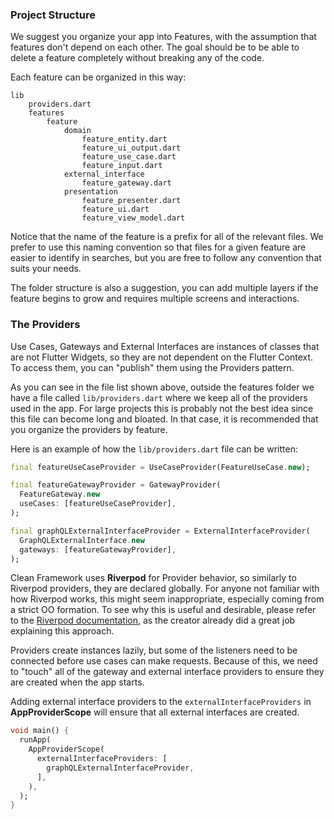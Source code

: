 ### Project Structure

We suggest you organize your app into Features, with the assumption that features don't depend on each other.
The goal should be to be able to delete a feature completely without breaking any of the code.

Each feature can be organized in this way:

```
lib
    providers.dart
    features
        feature
            domain
                feature_entity.dart
                feature_ui_output.dart
                feature_use_case.dart
                feature_input.dart
            external_interface
                feature_gateway.dart
            presentation
                feature_presenter.dart
                feature_ui.dart
                feature_view_model.dart
```

Notice that the name of the feature is a prefix for all of the relevant files.
We prefer to use this naming convention so that files for a given feature are easier to identify in searches,
but you are free to follow any convention that suits your needs.

The folder structure is also a suggestion,
you can add multiple layers if the feature begins to grow and requires multiple screens and interactions.

### The Providers

Use Cases, Gateways and External Interfaces are instances of classes that are not Flutter Widgets,
so they are not dependent on the Flutter Context.
To access them, you can "publish" them using the Providers pattern.

As you can see in the file list shown above,
outside the features folder we have a file called `lib/providers.dart` where we keep all of the providers used in the app.
For large projects this is probably not the best idea since this file can become long and bloated.
In that case, it is recommended that you organize the providers by feature.

Here is an example of how the `lib/providers.dart` file can be written:

```dart
final featureUseCaseProvider = UseCaseProvider(FeatureUseCase.new);

final featureGatewayProvider = GatewayProvider(
  FeatureGateway.new
  useCases: [featureUseCaseProvider],
);

final graphQLExternalInterfaceProvider = ExternalInterfaceProvider(
  GraphQLExternalInterface.new
  gateways: [featureGatewayProvider],
);
```

Clean Framework uses **Riverpod** for Provider behavior,
so similarly to Riverpod providers, they are declared globally.
For anyone not familiar with how Riverpod works, this might seem inappropriate,
especially coming from a strict OO formation. To see why this is useful and desirable,
please refer to the [Riverpod documentation](https://riverpod.dev/docs/concepts/providers),
as the creator already did a great job explaining this approach.

Providers create instances lazily, but some of the listeners need to be connected before use cases can make requests.
Because of this, we need to "touch" all of the gateway and external interface providers to ensure they are created when the app starts.

Adding external interface providers to the `externalInterfaceProviders` in **AppProviderScope**
will ensure that all external interfaces are created.

```dart
void main() {
  runApp(
    AppProviderScope(
      externalInterfaceProviders: [
        graphQLExternalInterfaceProvider,
      ],
    ),
  );
}
```